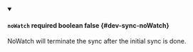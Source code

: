 
<details className="config-field" data-expandable="false" open>
<summary>

#### `noWatch` <span className="config-field-required" data-required="false">required</span> <span className="config-field-type">boolean</span> <span className="config-field-default">false</span> <span className="config-field-enum"></span> {#dev-sync-noWatch}

NoWatch will terminate the sync after the initial sync is done.

</summary>



</details>

